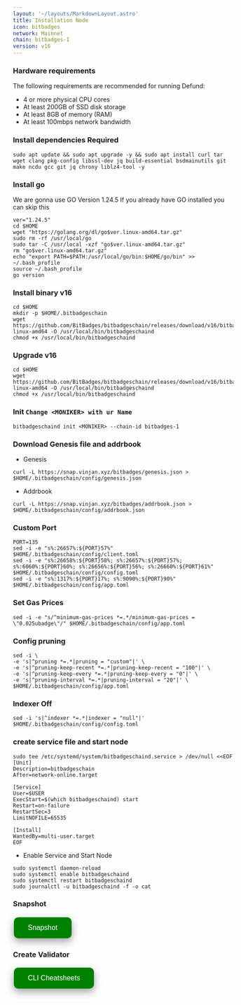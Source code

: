 ```yaml
---
layout: '~/layouts/MarkdownLayout.astro'
title: Installation Node
icon: bitbadges
network: Mainnet
chain: bitbadges-1
version: v16
---
```


### Hardware requirements

The following requirements are recommended for running Defund:

- 4 or more physical CPU cores
- At least 200GB of SSD disk storage
- At least 8GB of memory (RAM)
- At least 100mbps network bandwidth


### Install dependencies Required

```
sudo apt update && sudo apt upgrade -y && sudo apt install curl tar wget clang pkg-config libssl-dev jq build-essential bsdmainutils git make ncdu gcc git jq chrony liblz4-tool -y
```

### Install go

We are gonna use GO Version 1.24.5
If you already have GO installed you can skip this 

```
ver="1.24.5"
cd $HOME
wget "https://golang.org/dl/go$ver.linux-amd64.tar.gz"
sudo rm -rf /usr/local/go
sudo tar -C /usr/local -xzf "go$ver.linux-amd64.tar.gz"
rm "go$ver.linux-amd64.tar.gz"
echo "export PATH=$PATH:/usr/local/go/bin:$HOME/go/bin" >> ~/.bash_profile
source ~/.bash_profile
go version
```

### Install binary v16
```
cd $HOME
mkdir -p $HOME/.bitbadgeschain
wget https://github.com/BitBadges/bitbadgeschain/releases/download/v16/bitbadgeschain-linux-amd64 -O /usr/local/bin/bitbadgeschaind
chmod +x /usr/local/bin/bitbadgeschaind
```

### Upgrade v16
```
cd $HOME
wget https://github.com/BitBadges/bitbadgeschain/releases/download/v16/bitbadgeschain-linux-amd64 -O /usr/local/bin/bitbadgeschaind
chmod +x /usr/local/bin/bitbadgeschaind
```

### Init `Change <MONIKER> with ur Name`

```
bitbadgeschaind init <MONIKER> --chain-id bitbadges-1
```

### Download Genesis file and addrbook

- Genesis

```
curl -L https://snap.vinjan.xyz/bitbadges/genesis.json > $HOME/.bitbadgeschain/config/genesis.json
```
- Addrbook

```
curl -L https://snap.vinjan.xyz/bitbadges/addrbook.json > $HOME/.bitbadgeschain/config/addrbook.json
```

### Custom Port

```
PORT=135
sed -i -e "s%:26657%:${PORT}57%" $HOME/.bitbadgeschain/config/client.toml
sed -i -e "s%:26658%:${PORT}58%; s%:26657%:${PORT}57%; s%:6060%:${PORT}60%; s%:26656%:${PORT}56%; s%:26660%:${PORT}61%" $HOME/.bitbadgeschain/config/config.toml
sed -i -e "s%:1317%:${PORT}17%; s%:9090%:${PORT}90%" $HOME/.bitbadgeschain/config/app.toml
```

### Set Gas Prices

```
sed -i -e "s/^minimum-gas-prices *=.*/minimum-gas-prices = \"0.025ubadge\"/" $HOME/.bitbadgeschain/config/app.toml
```

### Config pruning

```
sed -i \
-e 's|^pruning *=.*|pruning = "custom"|' \
-e 's|^pruning-keep-recent *=.*|pruning-keep-recent = "100"|' \
-e 's|^pruning-keep-every *=.*|pruning-keep-every = "0"|' \
-e 's|^pruning-interval *=.*|pruning-interval = "20"|' \
$HOME/.bitbadgeschain/config/app.toml
```
### Indexer Off
```
sed -i 's|^indexer *=.*|indexer = "null"|' $HOME/.bitbadgeschain/config/config.toml
```

### create service file and start node

```
sudo tee /etc/systemd/system/bitbadgeschaind.service > /dev/null <<EOF
[Unit]
Description=bitbadgeschain
After=network-online.target

[Service]
User=$USER
ExecStart=$(which bitbadgeschaind) start
Restart=on-failure
RestartSec=3
LimitNOFILE=65535

[Install]
WantedBy=multi-user.target
EOF
```

- Enable Service and Start Node

```
sudo systemctl daemon-reload
sudo systemctl enable bitbadgeschaind
sudo systemctl restart bitbadgeschaind
sudo journalctl -u bitbadgeschaind -f -o cat
```

### Snapshot
<a href="https://service.vinjan.xyz/mainnet/bitbadges/snapshot" target="_blank">
  <button style="background-color: green; border: none; color: white; padding: 15px 32px; text-align: center; text-decoration: none; display: inline-block; font-size: 16px; margin: 4px 2px; cursor: pointer; border-radius: 10px; box-shadow: 0 8px 16px 0 rgba(0,0,0,0.2), 0 6px 20px 0 rgba(0,0,0,0.19);" onmouseover="this.style.boxShadow='0 0 0 4px rgba(0,255,0,0.5)'" onmouseout="this.style.boxShadow='0 8px 16px 0 rgba(0,0,0,0.2), 0 6px 20px 0 rgba(0,0,0,0.19)'">Snapshot</button>
</a>

### Create Validator
<a href="https://service.vinjan.xyz/mainnet/bitbadges/cheat" target="_blank">
  <button style="background-color: green; border: none; color: white; padding: 15px 32px; text-align: center; text-decoration: none; display: inline-block; font-size: 16px; margin: 4px 2px; cursor: pointer; border-radius: 10px; box-shadow: 0 8px 16px 0 rgba(0,0,0,0.2), 0 6px 20px 0 rgba(0,0,0,0.19);" onmouseover="this.style.boxShadow='0 0 0 4px rgba(0,255,0,0.5)'" onmouseout="this.style.boxShadow='0 8px 16px 0 rgba(0,0,0,0.2), 0 6px 20px 0 rgba(0,0,0,0.19)'">CLI Cheatsheets</button>
</a>
